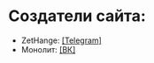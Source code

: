 # Создатели сайта:

- ZetHange: [[Telegram]](https://t.me/Ucusy_Menya_Pchela)
- Монолит: [[ВК]](https://vk.com/monolit_2022)
